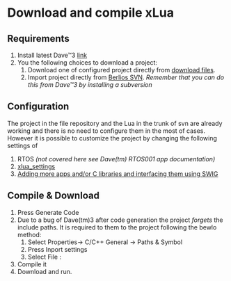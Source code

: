 = Download and compile xLua =

== Requirements ==

# Install latest Dave&trade;3 [http://dave.infineon.com link]
# You the following choices to download a project:
## Download one of configured project directly from [https://developer.berlios.de/project/showfiles.php?group_id=13007 download files].
## Import project directly from [http://developer.berlios.de/svn/?group_id=13007 Berlios SVN]. ''Remember that you can do this from Dave&trade;3 by installing a subversion''

== Configuration ==

The project in the file repository and the Lua in the trunk of svn are already working and there is no need to configure them in the most of cases.
However it is possible to customize the project by changing the following settings of 
# RTOS ''(not covered here see Dave(tm) RTOS001 app documentation)''
# [[Changing xLua settings | xlua_settings]]
# [[add_apps | Adding more apps and/or C libraries and interfacing them using SWIG]] 


== Compile & Download ==

# Press Generate Code
# Due to a bug of Dave(tm)3 after code generation the project ''forgets'' the include paths. It is required to them to the project following the bewlo method:
## Select Properties-> C/C++ General -> Paths & Symbol
## Press Inport settings
## Select File :<todo>
# Compile it
# Download and run. 

